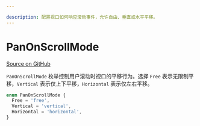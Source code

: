 ```yaml
---

description: 配置视口如何响应滚动事件，允许自由、垂直或水平平移。
---
```


# PanOnScrollMode

[Source on GitHub](https://github.com/xyflow/xyflow/blob/main/packages/system/src/types/general.ts#L166)

`PanOnScrollMode` 枚举控制用户滚动时视口的平移行为。选择 `Free` 表示无限制平移，`Vertical` 表示仅上下平移，`Horizontal` 表示仅左右平移。

```ts
enum PanOnScrollMode {
  Free = 'free',
  Vertical = 'vertical',
  Horizontal = 'horizontal',
}
```

<APIDocs typeName="PanOnScrollMode" packageName="system" />
